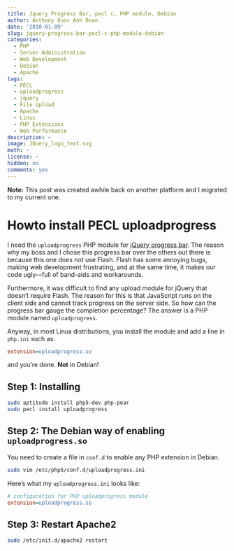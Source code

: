 ```yaml
---
title: Jquery Progress Bar, pecl c, PHP module, Debian
author: Anthony Quoc Anh Doan
date: '2010-01-09'
slug: jquery-progress-bar-pecl-c-php-module-debian
categories:
  - PHP
  - Server Administration
  - Web Development
  - Debian
  - Apache
tags:
  - PECL
  - uploadprogress
  - jquery
  - File Upload
  - Apache
  - Linux
  - PHP Extensions
  - Web Performance
description: ~
image: JQuery_logo_text.svg 
math: ~
license: ~
hidden: no
comments: yes
---
```


**Note:** This post was created awhile back on another platform and I migrated to my current one.

# Howto install PECL uploadprogress

I need the `uploadprogress` PHP module for [jQuery progress bar](http://t.wits.sg/2008/06/25/howto-php-and-jquery-upload-progress-bar/). The reason why my boss and I chose this progress bar over the others out there is because this one does not use Flash. Flash has some annoying bugs, making web development frustrating, and at the same time, it makes our code ugly—full of band-aids and workarounds.

Furthermore, it was difficult to find any upload module for jQuery that doesn't require Flash. The reason for this is that JavaScript runs on the client side and cannot track progress on the server side. So how can the progress bar gauge the completion percentage? The answer is a PHP module named `uploadprogress`.

Anyway, in most Linux distributions, you install the module and add a line in `php.ini` such as:

```ini
extension=uploadprogress.so
```

and you're done. **Not** in Debian!

## Step 1: Installing

```sh
sudo aptitude install php5-dev php-pear
sudo pecl install uploadprogress
```

## Step 2: The Debian way of enabling `uploadprogress.so`

You need to create a file in `conf.d` to enable any PHP extension in Debian.

```sh
sudo vim /etc/php5/conf.d/uploadprogress.ini
```

Here's what my `uploadprogress.ini` looks like:

```ini
# configuration for PHP uploadprogress module
extension=uploadprogress.so
```

## Step 3: Restart Apache2

```sh
sudo /etc/init.d/apache2 restart
```